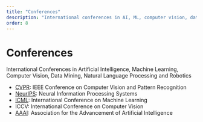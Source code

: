 ```yaml
---
title: "Conferences"
description: "International conferences in AI, ML, computer vision, data mining, NLP and robotics"
order: 8
---
```


# Conferences

International Conferences in Artificial Intelligence, Machine Learning, Computer Vision, Data Mining, Natural Language Processing and Robotics

- [CVPR](https://cvpr.thecvf.com/): IEEE Conference on Computer Vision and Pattern Recognition
- [NeurIPS](https://nips.cc/): Neural Information Processing Systems
- [ICML](https://icml.cc/): International Conference on Machine Learning
- ICCV: International Conference on Computer Vision
- [AAAI](https://aaai.org/): Association for the Advancement of Artificial Intelligence 